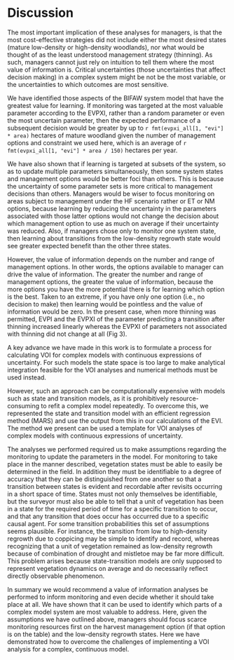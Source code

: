 Discussion
==========

The most important implication of these analyses for managers, is that the most cost-effective strategies did not include either the most desired states (mature low-density or high-density woodlands), nor what would be thought of as the least understood management strategy (thinning). As such, managers cannot just rely on intuition to tell them where the most value of information is. Critical uncertainties (those uncertainties that affect decision making) in a complex system might be not be the most variable, or the uncertainties to which outcomes are most sensitive.

We have identified those aspects of the BIFAW system model that have the greatest value for learning. If monitoring was targeted at the most valuable parameter according to the EVPXI, rather than a random parameter or even the most uncertain parameter, then the expected performance of a subsequent decision would be greater by up to `r fmt(evpxi_all[1, "evi"] * area)` hectares of mature woodland given the number of management options and constraint we used here, which is an average of `r fmt(evpxi_all[1, "evi"] * area / 150)` hectares per year.

We have also shown that if learning is targeted at subsets of the system, so as to update multiple parameters simultaneously, then some system states and management options would be better foci than others. This is because the uncertainty of some parameter sets is more critical to management decisions than others. Managers would be wiser to focus monitoring on areas subject to management under the HF scenario rather or ET or NM options, because learning by reducing the uncertainty in the parameters associated with those latter options would not change the decision about which management option to use as much on average if their uncertainty was reduced. Also, if managers chose only to monitor one system state, then learning about transitions from the low-density regrowth state would see greater expected benefit than the other three states.

However, the value of information depends on the number and range of management options. In other words, the options available to manager can drive the value of information. The greater the number and range of management options, the greater the value of information, because the more options you have the more potential there is for learning which option is the best. Taken to an extreme, if you have only one option (i.e., no decision to make) then learning would be pointless and the value of information would be zero. In the present case, when more thinning was permitted, EVPI and the EVPXI of the parameter predicting a transition after thinning increased linearly whereas the EVPXI of parameters not associated with thinning did not change at all (Fig 3).

<!---
Here I need to address the issue of the model type used and include the caveat that if the model was applied with the full set of non-linearity and dynamics it a) may not have been appropriate to use the MARS approach although that may be able to be handled with interaction terms. And the results may have changed and the EVI and optimal solutions under the different scenarios may have been different.
--->

A key advance we have made in this work is to formulate a process for calculating VOI for complex models with continuous expressions of uncertainty. For such models the state space is too large to make analytical integration feasible for the VOI analyses and numerical methods must be used instead.

However, such an approach can be computationally expensive with models such as state and transition models, as it is prohibitively resource-consuming to refit a complex model repeatedly. To overcome this, we represented the state and transition model with an efficient regression method (MARS) and use the output from this in our calculations of the EVI. The method we present can be used a template for VOI analyses of complex models with continuous expressions of uncertainty.
<!--- Need to add that with a more complex model it may not be possible to avoid using a more complex algorithm --->

The analyses we performed required us to make assumptions regarding the monitoring to update the parameters in the model. For monitoring to take place in the manner described, vegetation states must be able to easily be determined in the field. In addition they must be identifiable to a degree of accuracy that they can be distinguished from one another so that a transition between states is evident and recordable after revisits occurring in a short space of time. States must not only themselves be identifiable, but the surveyor must also be able to tell that a unit of vegetation has been in a state for the required period of time for a specific transition to occur, and that any transition that does occur has occurred due to a specific causal agent. For some transition probabilities this set of assumptions seems plausible. For instance, the transition from low to high-density regrowth due to coppicing may be simple to identify and record, whereas recognizing that a unit of vegetation remained as low-density regrowth because of combination of drought and mistletoe may be far more difficult. This problem arises because state-transition models are only supposed to represent vegetation dynamics on average and do necessarily reflect directly observable phenomenon.

In summary we would recommend a value of information analyses be performed to inform monitoring and even decide whether it should take place at all. We have shown that it can be used to identify which parts of a complex model system are most valuable to address. Here, given the assumptions we have outlined above, managers should focus scarce monitoring resources first on the harvest management option (if that option is on the table) and the low-density regrowth states. Here we have demonstrated how to overcome the challenges of implementing a VOI analysis for a complex, continuous model.
